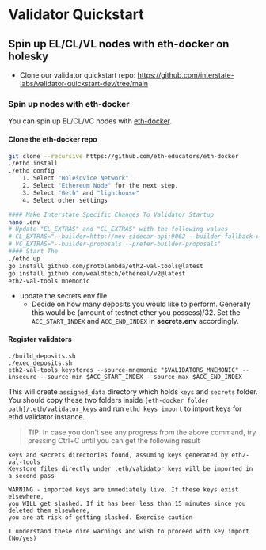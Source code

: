 # Validator Quickstart


## Spin up EL/CL/VL nodes with eth-docker on holesky

- Clone our validator quickstart repo: https://github.com/interstate-labs/validator-quickstart-dev/tree/main

### Spin up nodes with eth-docker
You can spin up EL/CL/VC nodes with [eth-docker](https://github.com/eth-educators/eth-docker).

#### Clone the eth-docker repo
```bash
git clone --recursive https://github.com/eth-educators/eth-docker
./ethd install
./ethd config
    1. Select "Holešovice Network"
    2. Select "Ethereum Node" for the next step.
    3. Select "Geth" and "lighthouse"
    4. Select other settings

#### Make Interstate Specific Changes To Validator Startup
nano .env
# Update "EL_EXTRAS" and "CL_EXTRAS" with the following values
# CL_EXTRAS="--builder=http://mev-sidecar-api:9062 --builder-fallback-disable-checks"
# VC_EXTRAS="--builder-proposals --prefer-builder-proposals"
#### Start The 
./ethd up
go install github.com/protolambda/eth2-val-tools@latest
go install github.com/wealdtech/ethereal/v2@latest
eth2-val-tools mnemonic
```
- update the secrets.env file
  - Decide on how many deposits you would like to perform. Generally this would be (amount of testnet ether you possess)/32. Set the `ACC_START_INDEX` and `ACC_END_INDEX` in   **secrets.env** accordingly.

#### Register validators
```
./build_deposits.sh
./exec_deposits.sh
eth2-val-tools keystores --source-mnemonic "$VALIDATORS_MNEMONIC" --insecure --source-min $ACC_START_INDEX --source-max $ACC_END_INDEX
```

This will create `assigned_data` directory which holds `keys` and `secrets` folder.
You should copy these two folders inside `[eth-docker folder path]/.eth/validator_keys` and run `ethd keys import` to import keys for ethd validator instance.

> TIP: In case you don't see any progress from the above command, try pressing Ctrl+C until you can get the following result
```
keys and secrets directories found, assuming keys generated by eth2-val-tools
Keystore files directly under .eth/validator keys will be imported in a second pass

WARNING - imported keys are immediately live. If these keys exist elsewhere,
you WILL get slashed. If it has been less than 15 minutes since you deleted them elsewhere,
you are at risk of getting slashed. Exercise caution

I understand these dire warnings and wish to proceed with key import (No/yes)
```
